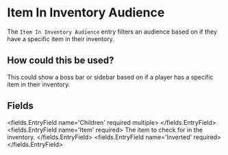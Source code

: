 
# Item In Inventory Audience 

The `Item In Inventory Audience` entry filters an audience based on if they have a specific item in their inventory.

## How could this be used?
This could show a boss bar or sidebar based on if a player has a specific item in their inventory.


## Fields

<fields.EntryField name='Children' required multiple>
</fields.EntryField>
<fields.EntryField name='Item' required>
     The item to check for in the inventory.
</fields.EntryField>
<fields.EntryField name='Inverted' required>
</fields.EntryField>

